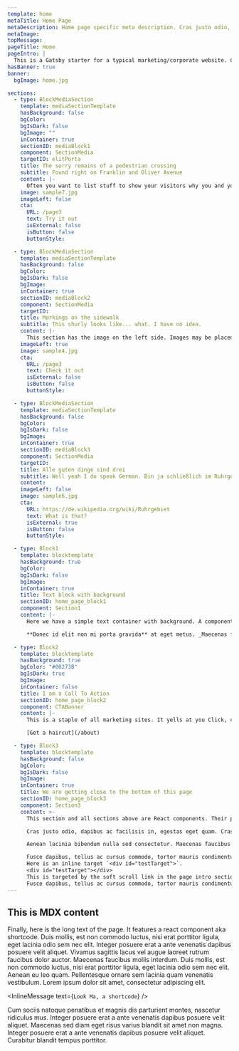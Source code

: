 ```yaml
---
template: home
metaTitle: Home Page
metaDescription: Home page specific meta description. Cras justo odio, dapibus ac facilisis in, egestas eget quam.
metaImage:
topMessage:
pageTitle: Home
pageIntro: |
  This is a Gatsby starter for a typical marketing/corporate website. Content is created with [MDX](https://www.gatsbyjs.org/docs/mdx/). It lets you write JSX embedded inside Markdown. It’s a great combination because it allows you to use Markdown’s terse syntax (such as # Heading) for your content and JSX for more advanced, or reusable components. I took images during my walks around Lake of the Isles (if you are from Minneapolis you know where that is) to use them to provide some visual interest. This home page features a simple banner and startes with an introduction that features a somewhat larger font size, well, it is an intro after all. Inside this intro you'll find an [in-page link to a section below. Please click it.](#testTarget). Throughout the site smooth scrolling is implemented with [smooth-scroll](https://github.com/cferdinandi/smooth-scroll) a plugin by _cferdinandi_. Once you start scrolling a back-to-top link will appear in the lower right corner of the page, which will scroll the page back to... wait for it... the top of the page.
hasBanner: true
banner:
  bgImage: home.jpg

sections:
  - type: BlockMediaSection
    template: mediaSectionTemplate
    hasBackground: false
    bgColor:
    bgIsDark: false
    bgImage: ""
    inContainer: true
    sectionID: mediaBlock1
    component: SectionMedia
    targetID: elitPorta
    title: The sorry remains of a pedestrian crossing
    subtitle: Found right on Franklin and Oliver Avenue
    content: |-
      Often you want to list stuff to show your visitors why you and your products make a difference. A pattern that is often used is the media object pattern. This name was coined by Nicole Sullivan in her Stubbornella blogpost [THE MEDIA OBJECT SAVES HUNDREDS OF LINES OF CODE](http://www.stubbornella.org/content/2010/06/25/the-media-object-saves-hundreds-of-lines-of-code/). This section has a h2 header, some prose and a call to action. And, of course, an image on the right side. Note that all section header conform to AP Style Capitalization Rules. I am using the [ap-style-title-case plugin](https://www.npmjs.com/package/ap-style-title-case) by _wooorm_ for that.
    image: sample7.jpg
    imageLeft: false
    cta:
      URL: /page3
      text: Try it out
      isExternal: false
      isButton: false
      buttonStyle:

  - type: BlockMediaSection
    template: mediaSectionTemplate
    hasBackground: false
    bgColor:
    bgIsDark: false
    bgImage:
    inContainer: true
    sectionID: mediaBlock2
    component: SectionMedia
    targetID:
    title: Markings on the sidewalk
    subtitle: This shurly looks like... what. I have no idea.
    content: |-
      This section has the image on the left side. Images may be placed on either side of the section. Here we use an altenating arrangement to arrive at a ZigZag pattern. I coined this name all by myself ;-) And to make it interesting there is an other page link to [scroll to the section above](#elitPorta).
    imageLeft: true
    image: sample4.jpg
    cta:
      URL: /page3
      text: Check it out
      isExternal: false
      isButton: false
      buttonStyle:

  - type: BlockMediaSection
    template: mediaSectionTemplate
    hasBackground: false
    bgColor:
    bgIsDark: false
    bgImage:
    inContainer: true
    sectionID: mediaBlock3
    component: SectionMedia
    targetID:
    title: Alle guten dinge sind drei
    subtitle: Well yeah I do speak German. Bin ja schließlich im Ruhrgebiet geboren.
    content:
    imageLeft: false
    image: sample6.jpg
    cta:
      URL: https://de.wikipedia.org/wiki/Ruhrgebiet
      text: What is that?
      isExternal: true
      isButton: false
      buttonStyle:

  - type: Block1
    template: blocktemplate
    hasBackground: true
    bgColor:
    bgIsDark: false
    bgImage:
    inContainer: true
    title: Text block with background
    sectionID: home_page_block1
    component: Section1
    content: |-
      Here we have a simple text container with background. A component-only background. Since we are using MDX to author content, this content may also include react components. In this website I am using this capability like Wordpress uses Shortcodes. An example is used down a couple of sections.

      **Donec id elit non mi porta gravida** at eget metus. _Maecenas faucibus mollis interdum_. Fusce dapibus, tellus ac cursus commodo, tortor mauris condimentum nibh, ut fermentum massa justo sit amet risus. Maecenas faucibus mollis interdum. Duis mollis, **est non commodo luctus**, nisi erat porttitor ligula, eget lacinia odio sem nec elit.

  - type: Block2
    template: blocktemplate
    hasBackground: true
    bgColor: "#00273B"
    bgIsDark: true
    bgImage:
    inContainer: false
    title: I am a Call To Action
    sectionID: home_page_block2
    component: CTABanner
    content: |-
      This is a staple of all marketing sites. It yells at you Click, click, click ME. Can't miss this. _This is also an example of a full-width background._

      [Get a haircut](/about)

  - type: Block3
    template: blocktemplate
    hasBackground: false
    bgColor:
    bgIsDark: false
    bgImage:
    inContainer: true
    title: We are getting close to the bottom of this page
    sectionID: home_page_block3
    component: Section3
    content: >-
      This section and all sections above are React components. Their props are defined in the Frontmatter of this page. This section is the last one of these. Nothing special here, just a text-based section.

      Cras justo odio, dapibus ac facilisis in, egestas eget quam. Cras mattis consectetur purus sit amet fermentum. Nullam quis risus eget urna mollis ornare vel eu leo. Morbi leo risus, porta ac consectetur ac, vestibulum at eros.

      Aenean lacinia bibendum nulla sed consectetur. Maecenas faucibus mollis interdum. Curabitur blandit tempus porttitor. Nullam id dolor id nibh ultricies vehicula ut id elit. Maecenas sed diam eget risus varius blandit sit amet non magna. Curabitur blandit tempus porttitor.

      Fusce dapibus, tellus ac cursus commodo, tortor mauris condimentum nibh, ut fermentum massa justo sit amet risus. Maecenas sed diam eget risus varius blandit sit amet non magna. Fusce dapibus, tellus ac cursus commodo, tortor mauris condimentum nibh, ut fermentum massa justo sit amet risus. Nullam quis risus eget urna mollis ornare vel eu leo. Integer posuere erat a ante venenatis dapibus posuere velit aliquet.
      Here is an inline target `<div id="testTarget">`. 
      <div id="testTarget"></div> 
      This is targeted by the soft scroll link in the page intro section.
      Fusce dapibus, tellus ac cursus commodo, tortor mauris condimentum nibh, ut fermentum massa justo sit amet risus. Nulla vitae elit libero, a pharetra augue. Curabitur blandit tempus porttitor. Cras justo odio, dapibus ac facilisis in, egestas eget quam. Vivamus sagittis lacus vel augue laoreet rutrum faucibus dolor auctor. Nullam quis risus eget urna mollis ornare vel eu leo.
---
```


## This is MDX content

Finally, here is the long text of the page. It features a react component aka shortcode. Duis mollis, est non commodo luctus, nisi erat porttitor ligula, eget lacinia odio sem nec elit. Integer posuere erat a ante venenatis dapibus posuere velit aliquet. Vivamus sagittis lacus vel augue laoreet rutrum faucibus dolor auctor. Maecenas faucibus mollis interdum. Duis mollis, est non commodo luctus, nisi erat porttitor ligula, eget lacinia odio sem nec elit. Aenean eu leo quam. Pellentesque ornare sem lacinia quam venenatis vestibulum. Lorem ipsum dolor sit amet, consectetur adipiscing elit.

<InlineMessage text={`Look Ma, a shortcode`} />

Cum sociis natoque penatibus et magnis dis parturient montes, nascetur ridiculus mus. Integer posuere erat a ante venenatis dapibus posuere velit aliquet. Maecenas sed diam eget risus varius blandit sit amet non magna. Integer posuere erat a ante venenatis dapibus posuere velit aliquet. Curabitur blandit tempus porttitor.
